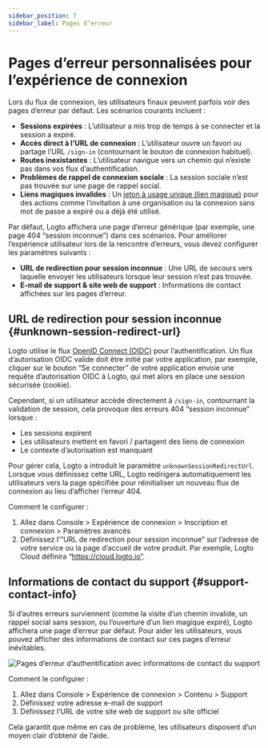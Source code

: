 ```yaml
---
sidebar_position: 7
sidebar_label: Pages d’erreur
---
```


# Pages d’erreur personnalisées pour l’expérience de connexion

Lors du flux de connexion, les utilisateurs finaux peuvent parfois voir des pages d’erreur par défaut. Les scénarios courants incluent :

- **Sessions expirées** : L’utilisateur a mis trop de temps à se connecter et la session a expiré.
- **Accès direct à l’URL de connexion** : L’utilisateur ouvre un favori ou partage l’URL `/sign-in` (contournant le bouton de connexion habituel).
- **Routes inexistantes** : L’utilisateur navigue vers un chemin qui n’existe pas dans vos flux d’authentification.
- **Problèmes de rappel de connexion sociale** : La session sociale n’est pas trouvée sur une page de rappel social.
- **Liens magiques invalides** : Un [jeton à usage unique (lien magique)](/end-user-flows/one-time-token) pour des actions comme l’invitation à une organisation ou la connexion sans mot de passe a expiré ou a déjà été utilisé.

Par défaut, Logto affichera une page d’erreur générique (par exemple, une page 404 “session inconnue”) dans ces scénarios. Pour améliorer l’expérience utilisateur lors de la rencontre d’erreurs, vous devez configurer les paramètres suivants :

- **URL de redirection pour session inconnue** : Une URL de secours vers laquelle envoyer les utilisateurs lorsque leur session n’est pas trouvée.
- **E-mail de support & site web de support** : Informations de contact affichées sur les pages d’erreur.

## URL de redirection pour session inconnue \{#unknown-session-redirect-url}

Logto utilise le flux [OpenID Connect (OIDC)](https://auth.wiki/openid-connect) pour l’authentification. Un flux d’autorisation OIDC valide doit être initié par votre application, par exemple, cliquer sur le bouton “Se connecter” de votre application envoie une requête d’autorisation OIDC à Logto, qui met alors en place une session sécurisée (cookie).

Cependant, si un utilisateur accède directement à `/sign-in`, contournant la validation de session, cela provoque des erreurs 404 “session inconnue” lorsque :

- Les sessions expirent
- Les utilisateurs mettent en favori / partagent des liens de connexion
- Le contexte d’autorisation est manquant

Pour gérer cela, Logto a introduit le paramètre `unknownSessionRedirectUrl`. Lorsque vous définissez cette URL, Logto redirigera automatiquement les utilisateurs vers la page spécifiée pour réinitialiser un nouveau flux de connexion au lieu d’afficher l’erreur 404.

Comment le configurer :

1. Allez dans <CloudLink to="/sign-in-experience/sign-up-and-sign-in">Console > Expérience de connexion > Inscription et connexion > Paramètres avancés</CloudLink>
2. Définissez l’“URL de redirection pour session inconnue” sur l’adresse de votre service ou la page d’accueil de votre produit. Par exemple, Logto Cloud définira “https://cloud.logto.io”.

## Informations de contact du support \{#support-contact-info}

Si d’autres erreurs surviennent (comme la visite d’un chemin invalide, un rappel social sans session, ou l’ouverture d’un lien magique expiré), Logto affichera une page d’erreur par défaut. Pour aider les utilisateurs, vous pouvez afficher des informations de contact sur ces pages d’erreur inévitables.

<img
  src="/img/assets/sign-in-error-pages.png"
  alt="Pages d’erreur d’authentification avec informations de contact du support"
/>

Comment le configurer :

1. Allez dans <CloudLink to="/sign-in-experience/content">Console > Expérience de connexion > Contenu > Support</CloudLink>
2. Définissez votre adresse e-mail de support
3. Définissez l’URL de votre site web de support ou site officiel

Cela garantit que même en cas de problème, les utilisateurs disposent d’un moyen clair d’obtenir de l’aide.
